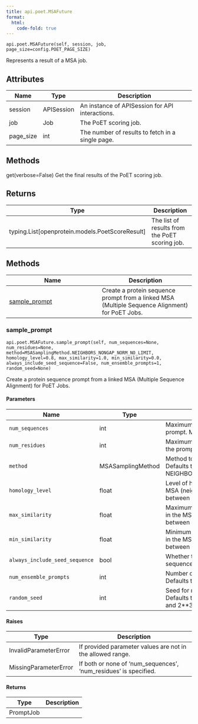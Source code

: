 ```yaml
---
title: api.poet.MSAFuture
format:
  html:
    code-fold: true
---
```


`api.poet.MSAFuture(self, session, job, page_size=config.POET_PAGE_SIZE)`

Represents a result of a MSA job.

## Attributes

| Name      | Type       | Description                                      |
|-----------|------------|--------------------------------------------------|
| session   | APISession | An instance of APISession for API interactions.  |
| job       | Job        | The PoET scoring job.                            |
| page_size | int        | The number of results to fetch in a single page. |

## Methods

get(verbose=False)
    Get the final results of the PoET scoring job.

## Returns

| Type                                              | Description                                    |
|---------------------------------------------------|------------------------------------------------|
| typing.List\[openprotein.models.PoetScoreResult\] | The list of results from the PoET scoring job. |

## Methods

| Name | Description |
| --- | --- |
| [sample_prompt](#openprotein.api.poet.MSAFuture.sample_prompt) | Create a protein sequence prompt from a linked MSA (Multiple Sequence Alignment) for PoET Jobs. |

### sample_prompt { #openprotein.api.poet.MSAFuture.sample_prompt }

`api.poet.MSAFuture.sample_prompt(self, num_sequences=None, num_residues=None, method=MSASamplingMethod.NEIGHBORS_NONGAP_NORM_NO_LIMIT, homology_level=0.8, max_similarity=1.0, min_similarity=0.0, always_include_seed_sequence=False, num_ensemble_prompts=1, random_seed=None)`

Create a protein sequence prompt from a linked MSA (Multiple Sequence Alignment) for PoET Jobs.

#### Parameters

| Name                           | Type              | Description                                                                                                    | Default                                            |
|--------------------------------|-------------------|----------------------------------------------------------------------------------------------------------------|----------------------------------------------------|
| `num_sequences`                | int               | Maximum number of sequences in the prompt. Must be  <100.                                                      | `None`                                             |
| `num_residues`                 | int               | Maximum number of residues (tokens) in the prompt. Must be less than 24577.                                    | `None`                                             |
| `method`                       | MSASamplingMethod | Method to use for MSA sampling. Defaults to NEIGHBORS_NONGAP_NORM_NO_LIMIT.                                    | `MSASamplingMethod.NEIGHBORS_NONGAP_NORM_NO_LIMIT` |
| `homology_level`               | float             | Level of homology for sequences in the MSA (neighbors methods only). Must be between 0 and 1. Defaults to 0.8. | `0.8`                                              |
| `max_similarity`               | float             | Maximum similarity between sequences in the MSA and the seed. Must be between 0 and 1. Defaults to 1.0.        | `1.0`                                              |
| `min_similarity`               | float             | Minimum similarity between sequences in the MSA and the seed. Must be between 0 and 1. Defaults to 0.0.        | `0.0`                                              |
| `always_include_seed_sequence` | bool              | Whether to always include the seed sequence in the MSA. Defaults to False.                                     | `False`                                            |
| `num_ensemble_prompts`         | int               | Number of ensemble jobs to run. Defaults to 1.                                                                 | `1`                                                |
| `random_seed`                  | int               | Seed for random number generation. Defaults to a random number between 0 and 2**32-1.                          | `None`                                             |

#### Raises

| Type                  | Description                                                      |
|-----------------------|------------------------------------------------------------------|
| InvalidParameterError | If provided parameter values are not in the allowed range.       |
| MissingParameterError | If both or none of 'num_sequences', 'num_residues' is specified. |

#### Returns

| Type      | Description   |
|-----------|---------------|
| PromptJob |               |